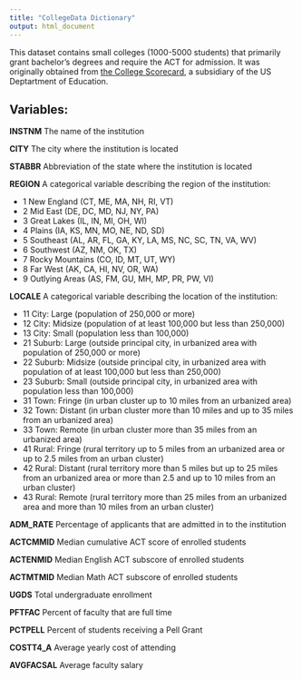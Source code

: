 ```yaml
---
title: "CollegeData Dictionary"
output: html_document
---
```


This dataset contains small colleges (1000-5000 students) that primarily grant bachelor's degrees and require the ACT for admission.  It was originally obtained from [the College Scorecard](https://collegescorecard.ed.gov/data/), a subsidiary of the US Deptartment of Education.

## Variables:

**INSTNM** 	The name of the institution

**CITY**		The city where the institution is located

**STABBR**		Abbreviation of the state where the institution is located

**REGION**		A categorical variable describing the region of the institution:

- 1	New England (CT, ME, MA, NH, RI, VT)
- 2	Mid East (DE, DC, MD, NJ, NY, PA)
- 3	Great Lakes (IL, IN, MI, OH, WI)
- 4	Plains (IA, KS, MN, MO, NE, ND, SD)
- 5	Southeast (AL, AR, FL, GA, KY, LA, MS, NC, SC, TN, VA, WV)
- 6	Southwest (AZ, NM, OK, TX)
- 7	Rocky Mountains (CO, ID, MT, UT, WY)
- 8	Far West (AK, CA, HI, NV, OR, WA)
- 9	Outlying Areas (AS, FM, GU, MH, MP, PR, PW, VI)

**LOCALE** 	A categorical variable describing the location of the institution:

- 11	City: Large (population of 250,000 or more)
- 12	City: Midsize (population of at least 100,000 but less than 250,000)
- 13	City: Small (population less than 100,000)
- 21	Suburb: Large (outside principal city, in urbanized area with population of 250,000 or more)
- 22	Suburb: Midsize (outside principal city, in urbanized area with population of at least 100,000 but less than 250,000)
- 23	Suburb: Small (outside principal city, in urbanized area with population less than 100,000)
- 31	Town: Fringe (in urban cluster up to 10 miles from an urbanized area)
- 32	Town: Distant (in urban cluster more than 10 miles and up to 35 miles from an urbanized area)
- 33	Town: Remote (in urban cluster more than 35 miles from an urbanized area)
- 41	Rural: Fringe (rural territory up to 5 miles from an urbanized area or up to 2.5 miles from an urban cluster)
- 42	Rural: Distant (rural territory more than 5 miles but up to 25 miles from an urbanized area or more than 2.5 and up to 10 miles from an urban cluster)
- 43	Rural: Remote (rural territory more than 25 miles from an urbanized area and more than 10 miles from an urban cluster)

**ADM_RATE**	Percentage of applicants that are admitted in to the institution

**ACTCMMID**	Median cumulative ACT score of enrolled students

**ACTENMID**	Median English ACT subscore of enrolled students

**ACTMTMID**	Median Math ACT subscore of enrolled students

**UGDS**		Total undergraduate enrollment

**PFTFAC**		Percent of faculty that are full time

**PCTPELL**	Percent of students receiving a Pell Grant

**COSTT4_A**	Average yearly cost of attending

**AVGFACSAL**	Average faculty salary
